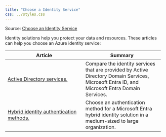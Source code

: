 ```yaml
---
title: "Choose a Identity Service"
css: ../styles.css
---
```


Source: [Choose an Identity Service](https://learn.microsoft.com/en-us/azure/architecture/guide/technology-choices/technology-choices-overview)

Identity solutions help you protect your data and resources. These articles can help you choose an Azure identity service:

|Article|Summary|
|--|--|
|[Active Directory services.](https://learn.microsoft.com/en-us/azure/active-directory-domain-services/compare-identity-solutions?toc=/azure/architecture/toc.json&bc=/azure/architecture/_bread/toc.json)|Compare the identity services that are provided by Active Directory Domain Services, Microsoft Entra ID, and Microsoft Entra Domain Services.|
|[Hybrid identity authentication methods.](https://learn.microsoft.com/en-us/azure/active-directory/hybrid/choose-ad-authn?toc=/azure/architecture/toc.json&bc=/azure/architecture/_bread/toc.json)|Choose an authentication method for a Microsoft Entra hybrid identity solution in a medium-sized to large organization.|

